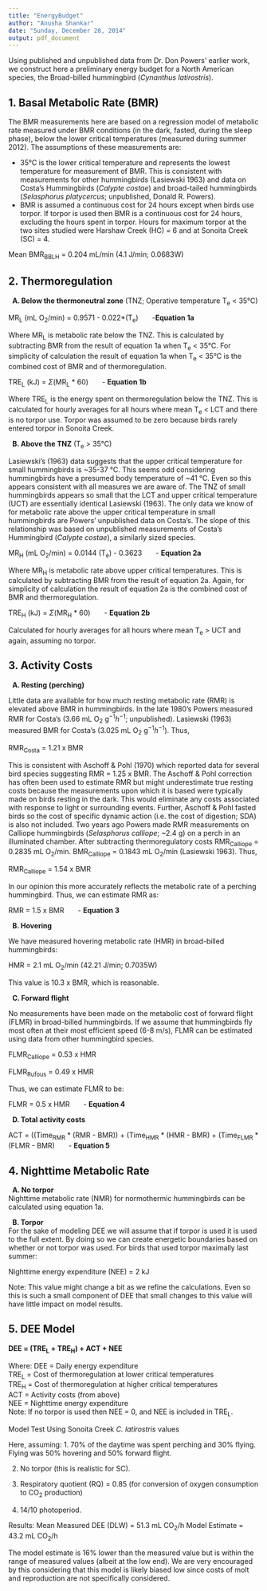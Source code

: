 ```yaml
---
title: "EnergyBudget"
author: "Anusha Shankar"
date: "Sunday, December 28, 2014"
output: pdf_document
---
```

Using published and unpublished data from Dr. Don Powers' earlier work, we construct here a preliminary energy budget for a North American species, the Broad-billed hummingbird (*Cynanthus latirostris*).

1.  Basal Metabolic Rate (BMR)
------------------------------
The BMR measurements here are based on a regression model of metabolic rate measured under BMR conditions (in the dark, fasted, during the sleep phase), below the lower critical temperatures (measured during summer 2012).  The assumptions of these measurements are:
  
  -  35&deg;C is the lower critical temperature and represents the lowest temperature for measurement of BMR. This is consistent with measurements for other hummingbirds (Lasiewski 1963) and data on Costa's Hummingbirds (*Calypte costae*) and broad-tailed hummingbirds (*Selasphorus platycercus*; unpublished, Donald R. Powers).
 -  BMR is assumed a continuous cost for 24 hours except when birds use torpor.  If torpor is used then BMR is a continuous cost for 24 hours, excluding the hours spent in torpor.  Hours for maximum torpor at the two sites studied were Harshaw Creek (HC) = 6 and at Sonoita Creek (SC) = 4.
 
Mean BMR~BBLH~ = 0.204 mL/min (4.1 J/min; 0.0683W)

2.  Thermoregulation
---------------------
&nbsp;&nbsp;**A.  Below the thermoneutral zone** (TNZ; Operative temperature T~e~ < 35&deg;C)  

MR~L~ (mL  O~2~/min) = 0.9571 - 0.022\*(T~e~) &nbsp;&nbsp;&nbsp;&nbsp;&nbsp;&nbsp;-**Equation 1a**


Where MR~L~ is metabolic rate below the TNZ. This is calculated by subtracting BMR from the result of equation 1a when T~e~ < 35&deg;C.  For simplicity of calculation the result of equation 1a when T~e~ < 35&deg;C is the combined cost of BMR and of thermoregulation.

TRE~L~ (kJ) = $\Sigma$(MR~L~ \* 60) &nbsp;&nbsp;&nbsp;&nbsp;&nbsp;&nbsp;- **Equation 1b**

Where TRE~L~ is the energy spent on thermoregulation below the TNZ. This is calculated for hourly averages for all hours where mean T~e~ < LCT and there is no torpor use. Torpor was assumed to be zero because birds rarely entered torpor in Sonoita Creek.

&nbsp;&nbsp;**B.  Above the TNZ** (T~e~ > 35&deg;C)  

Lasiewski's (1963) data suggests that the upper critical temperature for small hummingbirds is ~35-37 &deg;C.  This seems odd considering hummingbirds have a presumed body temperature of ~41 &deg;C.  Even so this appears consistent with all measures we are aware of.  The TNZ of small hummingbirds appears so small that the LCT and upper critical temperature (UCT) are essentially identical Lasiewski (1963).
The only data we know of for metabolic rate above the upper critical temperature in small hummingbirds are Powers' unpublished data on Costa's.  The slope of this relationship was based on unpublished measurements of Costa's Hummingbird (*Calypte costae*), a similarly sized species.

MR~H~ (mL O~2~/min) = 0.0144 (T~e~) - 0.3623 &nbsp;&nbsp;&nbsp;&nbsp;&nbsp;&nbsp;- **Equation 2a**

Where MR~H~ is metabolic rate above upper critical temperatures. This is calculated by subtracting BMR from the result of equation 2a.  Again, for simplicity of calculation the result of equation 2a is the combined cost of BMR and thermoregulation.

TRE~H~ (kJ) = $\Sigma$(MR~H~ \* 60) &nbsp;&nbsp;&nbsp;&nbsp;&nbsp;&nbsp;- **Equation 2b**

Calculated for hourly averages for all hours where mean T~e~ > UCT and again, assuming no torpor.

3.  Activity Costs
------------------
&nbsp;&nbsp;**A.  Resting (perching)**  

Little data are available for how much resting metabolic rate (RMR) is elevated above BMR in hummingbirds.  In the late 1980's Powers measured RMR for Costa's (3.66 mL O~2~ g$^{-1} h^{-1}$; unpublished).  Lasiewski (1963) measured BMR for Costa's (3.025 mL O~2~ g$^{-1} h^{-1}$).  Thus, 

RMR~Costa~ = 1.21 x BMR

This is consistent with Aschoff & Pohl (1970) which reported data for several bird species suggesting RMR = 1.25 x BMR. The Aschoff & Pohl correction has often been used to estimate RMR but might underestimate true resting costs because the measurements upon which it is based were typically made on birds resting in the dark.  This would eliminate any costs associated with response to light or surrounding events.  Further, Aschoff & Pohl fasted birds so the cost of specific dynamic action (i.e. the cost of digestion; SDA) is also not included.  Two years ago Powers made RMR measurements on Calliope hummingbirds (*Selasphorus calliope*; ~2.4 g) on a perch in an illuminated chamber.  After subtracting thermoregulatory costs RMR~Calliope~ = 0.2835 mL O~2~/min.  BMR~Calliope~ = 0.1843 mL O~2~/min (Lasiewski 1963).  Thus,

RMR~Calliope~ = 1.54 x BMR

In our opinion this more accurately reflects the metabolic rate of a perching hummingbird.  Thus, we can estimate RMR as:
  
  RMR = 1.5 x BMR &nbsp;&nbsp;&nbsp;&nbsp;&nbsp;&nbsp;- **Equation 3**

&nbsp;&nbsp;**B.  Hovering**  

We have measured hovering metabolic rate (HMR) in broad-billed hummingbirds:
  
  HMR = 2.1 mL O~2~/min (42.21 J/min; 0.7035W)

This value is 10.3 x BMR, which is reasonable.

&nbsp;&nbsp;**C.  Forward flight**  

No measurements have been made on the metabolic cost of forward flight (FLMR) in broad-billed hummingbirds.  If we assume that hummingbirds fly most often at their most efficient speed (6-8 m/s), FLMR can be estimated using data from other hummingbird species.

FLMR~Calliope~ = 0.53 x HMR

FLMR~Rufous~ = 0.49 x HMR

Thus, we can estimate FLMR to be:
  
  FLMR = 0.5 x HMR &nbsp;&nbsp;&nbsp;&nbsp;&nbsp;&nbsp;- **Equation 4**

&nbsp;&nbsp;**D.  Total activity costs**  

ACT = ((Time~RMR~ \* (RMR - BMR)) + (Time~HMR~ \* (HMR - BMR) + (Time~FLMR~ \* (FLMR - BMR)										 &nbsp;&nbsp;&nbsp;&nbsp;&nbsp;&nbsp;- **Equation 5**
                                                          
4.  Nighttime Metabolic Rate 
----------------------------
&nbsp;&nbsp;**A.  No torpor**  
Nighttime metabolic rate (NMR) for normothermic hummingbirds can be calculated using equation 1a.  

&nbsp;&nbsp;**B.  Torpor**  
For the sake of modeling DEE we will assume that if torpor is used it is used to the full extent.  By doing so we can create energetic boundaries based on whether or not torpor was used.  For birds that used torpor maximally last summer:
  
  Nighttime energy expenditure (NEE) = 2 kJ

Note:  This value might change a bit as we refine the calculations.  Even so this is such a small component of DEE that small changes to this value will have little impact on model results.

5.  DEE Model
-------------
**DEE = (TRE~L~ + TRE~H~) + ACT + NEE**  

Where:
DEE = Daily energy expenditure  
TRE~L~ = Cost of thermoregulation at lower critical temperatures  
TRE~H~ = Cost of thermoregulation at higher critical temperatures  
ACT = Activity costs (from above)  
NEE = Nighttime energy expenditure  
Note:  If no torpor is used then NEE = 0, and NEE is included in TRE~L~.  

Model Test Using Sonoita Creek *C. latirostris* values  

Here, assuming:
1.  70% of the daytime was spent perching and 30% flying.  Flying was 50% hovering and 50% forward flight.

2.  No torpor (this is realistic for SC).

3. Respiratory quotient (RQ) = 0.85 (for conversion of oxygen consumption to CO~2~ production)

4.  14/10 photoperiod.

Results:
Mean Measured DEE (DLW) = 51.3 mL CO~2~/h
Model Estimate = 43.2 mL CO~2~/h

The model estimate is 16% lower than the measured value but is within the range of measured values (albeit at the low end). We are very encouraged by this considering that this model is likely biased low since costs of molt and reproduction are not specifically considered.